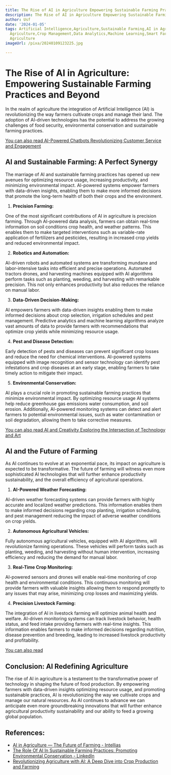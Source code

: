 ```yaml
---
title: The Rise of AI in Agriculture Empowering Sustainable Farming Practices
description: The Rise of AI in Agriculture Empowering Sustainable Farming Practices
author: Usf
date: '2024-01-05'
tags: Artificial Intelligence,Agriculture,Sustainable Farming,AI in Agriculture,Precision
  Agriculture,Crop Management,Data Analytics,Machine Learning,Smart Farming,IoT in
  Agriculture
imageUrl: /pixa/20240109123225.jpg

---
```

# The Rise of AI  in Agriculture: Empowering Sustainable Farming Practices and  Beyond

In the realm of agriculture  the integration of  Artificial  Intelligence (AI) is  revolutionizing  the way farmers cultivate crops and manage their land. The adoption of AI-driven technologies has the potential to address  the  growing challenges of food  security, environmental conservation and sustainable farming  practices.

[You can also read AI-Powered Chatbots Revolutionizing Customer Service and Engagement](AI-Powered%20Chatbots%20Revolutionizing%20Customer%20Service%20and%20Engagement)


## AI  and Sustainable Farming: A Perfect Synergy

The marriage of AI and sustainable farming practices has opened up new  avenues for optimizing resource usage, increasing productivity, and minimizing environmental impact. AI-powered  systems empower farmers with data-driven insights, enabling them to make  more informed decisions that promote the long-term health of both their crops and the environment.

1. **Precision Farming:**

One of the most significant contributions of AI in agriculture is precision farming. Through AI-powered data analysis, farmers can obtain real-time information on soil conditions crop health, and weather patterns. This enables them to make targeted interventions such as variable-rate application of fertilizers and  pesticides, resulting in increased crop yields and reduced environmental impact.

2. **Robotics and Automation:**

AI-driven robots and automated systems are transforming mundane and labor-intensive tasks into efficient and precise operations. Automated tractors drones,  and harvesting machines equipped with AI algorithms perform tasks such as planting, weeding, and harvesting with remarkable precision. This not only enhances productivity but also reduces the reliance on manual labor.

3. **Data-Driven Decision-Making:**

AI empowers  farmers with data-driven insights enabling them to make  informed decisions about crop selection, irrigation  schedules  and pest  management.  Predictive analytics and machine learning algorithms analyze vast  amounts of data to provide  farmers with recommendations that optimize crop yields while minimizing  resource usage.

4. **Pest and Disease Detection:**

Early detection of pests and diseases can  prevent significant crop losses and  reduce the  need for chemical interventions.  AI-powered systems equipped with image recognition and sensor technology can identify pest infestations and crop diseases  at an early stage, enabling farmers to  take timely action to mitigate their impact.

5. **Environmental Conservation:**

AI plays a crucial role in promoting sustainable farming practices that minimize environmental impact. By optimizing resource usage AI systems help reduce greenhouse gas emissions water consumption, and soil erosion. Additionally,  AI-powered monitoring systems can detect and  alert farmers to potential environmental issues, such as water contamination  or soil degradation, allowing them  to take corrective measures.

[You can also read AI and Creativity Exploring the Intersection of Technology and Art](AI%20and%20Creativity%20Exploring%20the%20Intersection%20of%20Technology%20and%20Art)


## AI and the Future of Farming

As  AI continues to evolve at an exponential pace, its impact on  agriculture is expected to be transformative.  The future of  farming will witness even more sophisticated AI technologies that will further enhance productivity sustainability, and the overall efficiency  of agricultural operations.

1. **AI-Powered Weather Forecasting:**

AI-driven weather  forecasting  systems  can provide farmers with  highly accurate and localized weather predictions. This information enables them to make informed decisions regarding crop planting, irrigation  scheduling, and pest management reducing the impact of adverse weather conditions on crop yields.

2. **Autonomous Agricultural  Vehicles:**

Fully autonomous agricultural vehicles, equipped with AI algorithms, will revolutionize farming operations. These vehicles will perform tasks such as planting,  weeding, and harvesting without human intervention, increasing efficiency and reducing the demand for manual labor.

3. **Real-Time Crop Monitoring:**

AI-powered sensors  and  drones will enable real-time monitoring of crop health and environmental conditions. This continuous monitoring will provide farmers with valuable insights allowing them to respond promptly to any issues that may arise, minimizing crop losses and  maximizing yields.

4. **Precision Livestock Farming:**

The integration of AI  in livestock farming will  optimize animal health and welfare. AI-driven monitoring systems can track livestock behavior, health  status, and feed intake providing farmers with real-time insights. This information enables  farmers to make informed decisions regarding  nutrition,  disease prevention and breeding, leading to  increased livestock productivity and profitability.

[You can also read ]()


##  Conclusion: AI Redefining Agriculture

The  rise of AI in agriculture is a testament to the  transformative  power  of technology  in shaping the future of food production. By  empowering farmers with data-driven insights optimizing resource usage, and promoting sustainable practices, AI  is revolutionizing the way we cultivate crops and manage our natural resources.  As AI continues to advance we can anticipate even more groundbreaking  innovations that will further enhance  agricultural productivity sustainability and our ability to feed a growing global population.

## References:
- [AI in Agriculture — The Future of Farming - Intellias](https://intellias.com/artificial-intelligence-in-agriculture/)
- [The Role Of AI In Sustainable Farming Practices: Promoting Environmental Conservation - LinkedIn](https://www.linkedin.com/pulse/role-ai-sustainable-farming-practices)
- [Revolutionizing Agriculture with AI: A Deep Dive into Crop Production and Farming](https://www.linkedin.com/pulse/revolutionizing-agriculture-ai-deep-dive-crop-farming-chris-chiancone)
